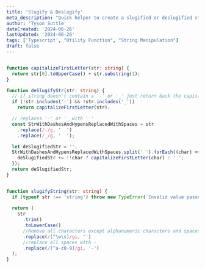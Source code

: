 ```yaml
---
title: 'Slugify & Deslugify'
meta_description: "Quick helper to create a slugified or deslugified string"
author: 'Tyson Suttle'
dateCreated: '2024-06-26'
lastUpdated: '2024-06-26'
tags: ['Typescript', "Utility Function", "String Manipulation"]
draft: false
---
```


```ts

function capitalizeFirstLetter(str: string) {
  return str[0].toUpperCase() + str.substring(1);
}

function deSlugifyStr(str: string) {
  // if string doesn't contain a '-' or '_' just return back the capitalized word
  if (!str.includes('-') && !str.includes('_'))
    return capitalizeFirstLetter(str);

  // replaces '-' or '_ with ' '
  const StrWithDashesAndHypensReplacedWithSpaces = str
    .replace(/-/g, '  ')
    .replace(/_/g, '  ');

  let deSlugifiedStr = '';
  StrWithDashesAndHypensReplacedWithSpaces.split(' ').forEach((char) => {
    deSlugifiedStr += !!char ? capitalizeFirstLetter(char) : ' ';
  });
  return deSlugifiedStr;
}


function slugifyString(str: string) {
  if (typeof str !== 'string') throw new TypeError(`Invalid value passed to slugifyString!: Expected string but received ${typeof str}`);
  
  return (
    str
      .trim()
      .toLowerCase()
      //Remove all characters except alphanumeric characters and spaces
      .replace(/[^\w\s]/gi, '')
      //replace all spaces with -
      .replace(/[^a-z0-9]/gi, '-')
  );
}
```